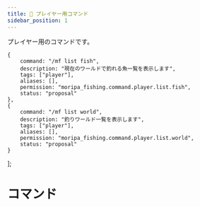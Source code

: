 ```yaml
---
title: 👤 プレイヤー用コマンド
sidebar_position: 1
---
```


プレイヤー用のコマンドです。

    {
        command: "/mf list fish",
        description: "現在のワールドで釣れる魚一覧を表示します",
        tags: ["player"],
        aliases: [],
        permission: "moripa_fishing.command.player.list.fish",
        status: "proposal"
    },
    {
        command: "/mf list world",
        description: "釣りワールド一覧を表示します",
        tags: ["player"],
        aliases: [],
        permission: "moripa_fishing.command.player.list.world",
        status: "proposal"
    }
];

# コマンド

<CommandList list={commandList} />
